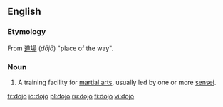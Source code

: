 {{see|dōjō}}
==English==
{{wikipedia}}

===Etymology===
From {{Ja.}} [[道場]] (''dōjō'') "place of the way".

===Noun===
{{en-noun|''plural'' '''dojo''' ''or'' '''[[dojos]]'''}}

# A training facility for [[martial art]]s, usually led by one or more [[sensei]].

[[fr:dojo]]
[[io:dojo]]
[[pl:dojo]]
[[ru:dojo]]
[[fi:dojo]]
[[vi:dojo]]